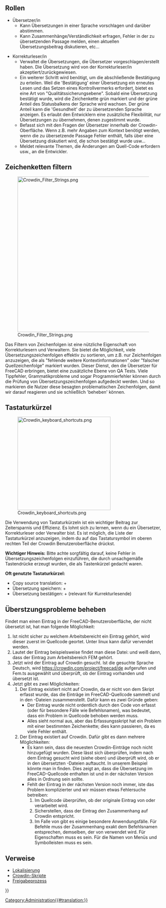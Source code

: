 <languages/>
{{TOCright}}

<span id="Roles"></span>
==Rollen==

* Übersetzer/in
** Kann Übersetzungen in einer Sprache vorschlagen und darüber abstimmen.
** Kann Zusammenhänge/Verständlichkeit erfragen, Fehler in der zu übersetzenden Passage melden, einen aktuellen Übersetzungsbeitrag diskutieren, etc...

* Korrekturleser/in
** Verwaltet die Übersetzungen, die Übersetzer vorgeschlagen/erstellt haben. Die Übersetzung wird von der Korrekturleser/in akzeptiert/zurückgewiesen.
** Ein weiterer Schritt wird benötigt, um die abschließende Bestätigung zu erteilen. Weil die 'Bestätigung' einer Übersetzung ein erneutes Lesen und das Setzen eines Kontrollvermerks erfordert, bietet es eine Art von "Qualitätssicherungsebene". Sobald eine Übersetzung bestätigt wurde, wird die Zeichenkette grün markiert und der grüne Anteil des Statusbalkens der Sprache wird wachsen. Der grüne Anteil kann die 'Gesundheit' der zu übersetzenden Sprache anzeigen. Es erlaubt den Entwicklern eine zusätzliche Flexibilität, nur Übersetzungen zu übernehmen, denen zugestimmt wurde.
** Befasst sich mit den Fragen der Übersetzer innerhalb der Crowdin-Oberfläche. Wenn z.B. mehr Angaben zum Kontext benötigt werden, wenn die zu übersetzende Passage Fehler enthält, falls über eine Übersetzung diskutiert wird, die schon bestätigt wurde usw...
** Meldet relevante Themen, die Änderungen am Quell-Code erfordern usw., an die Entwickler.

<span id="Filtering_strings"></span>
== Zeichenketten filtern ==

[[File:Crowdin Filter Strings.png|500px]]

Das Filtern von Zeichenfolgen ist eine nützliche Eigenschaft von Korrekturlesern und Verwaltern. Sie bietet die Möglichkeit, viele Übersetzungszeichenfolgen effektiv zu sortieren, um z.B. nur Zeichenfolgen anzuzeigen, die als "fehlende weitere Kontextinformationen" oder "falscher Quellzeichenfolge" markiert wurden. Dieser Dienst, den die Übersetzer für FreeCAD erbringen, bietet eine zusätzliche Ebene von QA Tests. Viele Tippfehler, Grammatikprobleme und sogar Programmierfehler können durch die Prüfung von Übersetzungszeichenfolgen aufgedeckt werden. Und so markieren die Nutzer diese besagten problematischen Zeichenfolgen, damit wir darauf reagieren und sie schließlich 'beheben' können.

<span id="Keyboard_shortcuts"></span>
== Tastaturkürzel ==

[[File:Crowdin keyboard shortcuts.png|300px]]

Die Verwendung von Tastaturkürzeln ist ein wichtiger Beitrag zur Zeitersparnis und Effizienz. Es lohnt sich zu lernen, wenn du ein Übersetzer, Korrekturleser oder Verwalter bist. Es ist möglich, die Liste der Tastaturkürzel anzuzeigen, indem du auf das Tastatursymbol im oberen rechten Teil der Crowdin Benutzeroberfläche drückst. 

'''Wichtiger Hinweis:''' Bitte achte sorgfältig darauf, keine Fehler in Übersetzungszeichenfolgen einzuführen, die durch unsachgemäße Tastendrücke erzeugt wurden, die als Tastenkürzel gedacht waren.

'''Oft genutzte Tastaturkürzel:'''
* Copy source translation: {{KEY|Alt}}+{{KEY|C}}
* Übersetzung speichern: {{KEY|Ctrl}}+{{KEY|Enter}}
* Übersetzung bestätigen: {{KEY|Alt}}+{{KEY|L}} (relevant für Kurrekturlesende)

<span id="Fix_translation_issues"></span>
==Überstzungsprobleme beheben==

Findet man einen Eintrag in der FreeCAD-Benutzeroberfläche, der nicht übersetzt ist, hat man folgende Möglichkeit:
# Ist nicht sicher zu welchem Arbeitsbereicht ein Eintrag gehört, wird dieser zuerst im Quellcode geortet. Unter linux kann dafür {{Incode|grep -r "English text" *}} vervendet werden.
# Lautet der Eintrag beispielsweise {{Incode|"Solver Calculix Standard"}} findet man diese Datei: {{FileName|src/Mod/Fem/femcommands/commands.py}} und weiß dann, dass der Eintrag zum Arbeitsbereich FEM gehört.
# Jetzt wird der Eintrag auf Crowdin gesucht. Ist die gesuchte Sprache Deutsch, wird https://crowdin.com/project/freecad/de aufgerufen und Fem.ts ausgewählt und überprüft, ob der Eintrag vorhanden und übersetzt ist.
# Jetzt gibt es zwei Möglichkeiten:
## Der Eintrag existiert nicht auf Crowdin, da er nicht von dem Skript erfasst wurde, das die Einträge im FreeCAD-Quellcode sammelt und in den {{FileName|.ts}}-Dateien zusammenstellt. Dafür kann es zwei Gründe geben:
##* Der Eintrag wurde nicht ordentlich durch den Code von {{Incode|translate()}} erfasst (oder {{Incode|QT_TRANSLATE_NOOP()}} für besondere Fälle wie Befehlsnamen), was bedeutet, dass ein Problem in Quellcode behoben werden muss.
##* Alles sieht normal aus, aber das Erfassungsskript hat ein Problem mit einer bestimmten Zeichenkette; dies kann passieren, da es viele Fehler enthält.
## Der Eintrag existiert auf Crowdin. Dafür gibt es dann mehrere Möglichkeiten:
##* Es kann sein, dass die neuesten Crowdin-Einträge noch nicht hinzugefügt wurden. Diese lässt sich überprüfen, indem nach dem Eintrag gesucht wird (siehe oben) und überprüft wird, ob er in den übersetzten {{FileName|.ts}}-Dateien auftaucht. In unserem Beispiel könnte man {{Incode|"Solver Calculix Standard"}} in {{FileName|src/Mod/Fem/Gui/Resources/translations/Fem_de.ts}} finden. Dies zeigt an, dass die Übersetzung im FreeCAD-Quellcode enthalten ist und in der nächsten Version alles in Ordnung sein sollte.
##* Fehlt der Eintrag in der nächsten Version noch immer, iste das Problem komplizierter und wir müssen etwas Fehlersuche betreiben:
##*# Im Quellcode überprüfen, ob der originale Eintrag von {{Incode|translate()}} oder {{Incode|QT_TRANSLATE_NOOP()}} verarbeitet wird.
##*# Sicherstellen, dass der Eintrag den Zusammenhang auf Crowdin entspricht.
##*# Im Falle von {{Incode|QT_TRANSLATE_NOOP()}} gibt es einige besondere Anwendungsfälle. Für Befehle muss der Zusammenhang exakt dem Befehlsnamen entsprechen, demselben, der von {{Incode|FreeCADGui.runCommand()}} verwendet wird. Für Eigenschaften muss es {{Incode|"App::Property"}} sein. Für die Namen von Menüs und Symbolleisten muss es {{Incode|"Workbench"}} sein.

<span id="Links"></span>
==Verweise==

* [[Localisation/de|Lokalisierung]]
* [[Crowdin_Scripts/de|Crowdin-Skripte]]
* [[Release_process|Freigabeprozess]]


{{Userdocnavi{{#translation:}}}}
[[Category:Administration{{#translation:}}]]
